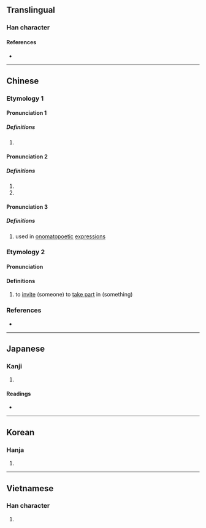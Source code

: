 {{also|喽}}
{{character info/new}}
==Translingual==

===Han character===
{{Han char|rn=30|rad=口|as=11|sn=14|four=65044|canj=RLLV|ids=⿰口婁}}

====References====
* {{Han ref|kx=0205.140|dkj=04183|dj=0428.080|hdz=10676.060|uh=560D|ud=22029|bh=B9C6|bd=47558}}

----

==Chinese==

===Etymology 1===
{{zh-forms|s=喽}}

====Pronunciation 1====
{{zh-pron
|m=lǒu
|mc=2
|oc=2
|cat=a
}}

=====Definitions=====
{{zh-hanzi}}

# {{zh-only|嗹嘍}}
====Pronunciation 2====
{{zh-pron
|m=lóu
|c=lau4
|mc=1
|oc=1
|cat=n
}}

=====Definitions=====
{{zh-hanzi}}

# {{zh-used in|嘍囉}}
# {{zh-used in|吐嘍}}

====Pronunciation 3====
{{zh-pron
|m=lou
|mn=lo͘
|c=lau1
|cat=interj
}}

=====Definitions=====
{{zh-hanzi}}
# used in [[onomatopoetic]] [[expression]]s

===Etymology 2===
{{zh-forms|s=喽}}

====Pronunciation====
{{zh-pron
|c=lau3
|cat=v
}}

====Definitions====
{{zh-hanzi}}

# {{lb|zh|Cantonese}} to [[invite]] (someone) to [[take part]] in (something)
#: {{zh-x|嘍{lau3} 幾個 朋友 去 出街|'''invite''' a couple of friends out for a minor excursion|C}}

===References===
* {{R:twedu|A00669}}

{{zh-cat|Intermediate}}

----

==Japanese==

===Kanji===
{{ja-kanji|grade=|rs=口11}}

# {{rfdef|ja|sort=口11}}

====Readings====
* {{ja-readings|on=[[ろう]] (rō), [[る]] (ru)|kun=[[うるさいさあま]] (urusaisaama), [[みだれる]] (midareru)}}

----

==Korean==

===Hanja===
{{ko-hanja|hangeul=루}}

# {{rfdef|ko|sort=口11}}

----

==Vietnamese==

===Han character===
{{vi-hantu|[[lâu]], [[làu]]|rs=口11}}

# {{rfdef|vi}}